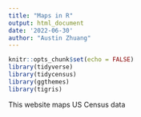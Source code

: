 ```yaml
---
title: "Maps in R"
output: html_document
date: '2022-06-30'
author: "Austin Zhuang"
---
```


```r
knitr::opts_chunk$set(echo = FALSE)
library(tidyverse)
library(tidycensus)
library(ggthemes)
library(tigris)
```
This website maps US Census data
